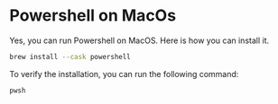 # Powershell on MacOs

Yes, you can run Powershell on MacOS. Here is how you can install it.
```bash
brew install --cask powershell
```

To verify the installation, you can run the following command:

```bash
pwsh
```

